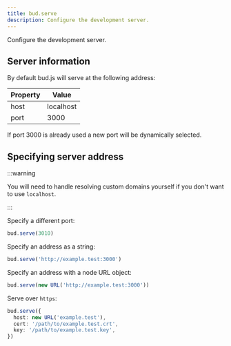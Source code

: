 ```yaml
---
title: bud.serve
description: Configure the development server.
---
```


Configure the development server.

## Server information

By default bud.js will serve at the following address:

| Property | Value     |
| -------- | --------- |
| host     | localhost |
| port     | 3000      |

If port 3000 is already used a new port will be dynamically selected.

## Specifying server address

:::warning

You will need to handle resolving custom domains yourself if you don't want to use `localhost`.

:::

Specify a different port:

```ts title='bud.config.js'
bud.serve(3010)
```

Specify an address as a string:

```ts title='bud.config.js'
bud.serve('http://example.test:3000')
```

Specify an address with a node URL object:

```ts title='bud.config.js'
bud.serve(new URL('http://example.test:3000'))
```

Serve over `https`:

```ts title='bud.config.js'
bud.serve({
  host: new URL('example.test'),
  cert: '/path/to/example.test.crt',
  key: '/path/to/example.test.key',
})
```
